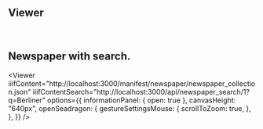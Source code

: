 
## Viewer

<br />
<CallToAction href="/docs/viewer" text="Docs" size="small" />

## Newspaper with search.

<Viewer
  iiifContent="http://localhost:3000/manifest/newspaper/newspaper_collection.json"
  iiifContentSearch="http://localhost:3000/api/newspaper_search/1?q=Berliner"
  options={{
    informationPanel: { open: true },
    canvasHeight: "640px",
    openSeadragon: {
      gestureSettingsMouse: {
        scrollToZoom: true,
      },
    },
  }}
/>
